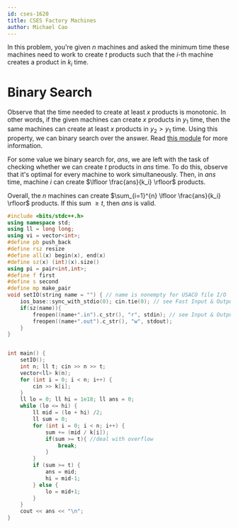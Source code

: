 ```yaml
---
id: cses-1620
title: CSES Factory Machines
author: Michael Cao
---
```


In this problem, you're given $n$ machines and asked the minimum time these machines need to work to create $t$ products such that the $i$-th machine creates a product in $k_i$ time.

# Binary Search

Observe that the time needed to create at least $x$ products is monotonic. In other words, if the given machines can create $x$ products in $y_1$ time, then the same machines can create at least $x$ products in $y_2 > y_1$ time. Using this property, we can binary search over the answer. Read [this module](/silver/binary-search-ans) for more information.

For some value we binary search for, $ans$, we are left with the task of checking whether we can create $t$ products in $ans$ time. To do this, observe that it's optimal for every machine to work simultaneously. Then, in $ans$ time, machine $i$ can create $\lfloor \frac{ans}{k_i} \rfloor$ products.

Overall, the $n$ machines can create ‎‎$\sum_{i=1}^{n} \lfloor \frac{ans}{k_i} \rfloor$ products. If this sum $\geq t$, then $ans$ is valid.

```cpp
#include <bits/stdc++.h>
using namespace std;
using ll = long long;
using vi = vector<int>;
#define pb push_back
#define rsz resize
#define all(x) begin(x), end(x)
#define sz(x) (int)(x).size()
using pi = pair<int,int>;
#define f first
#define s second
#define mp make_pair
void setIO(string name = "") { // name is nonempty for USACO file I/O
    ios_base::sync_with_stdio(0); cin.tie(0); // see Fast Input & Output
    if(sz(name)){
        freopen((name+".in").c_str(), "r", stdin); // see Input & Output
        freopen((name+".out").c_str(), "w", stdout);
    }
}


int main() {
    setIO();
    int n; ll t; cin >> n >> t;
    vector<ll> k(n);
    for (int i = 0; i < n; i++) {
        cin >> k[i];
    }
    ll lo = 0; ll hi = 1e18; ll ans = 0;
    while (lo <= hi) {
        ll mid = (lo + hi) /2;
        ll sum = 0;
        for (int i = 0; i < n; i++) {
            sum += (mid / k[i]);
            if(sum >= t){ //deal with overflow
                break;
            }
        }
        if (sum >= t) {
            ans = mid;
            hi = mid-1;
        } else {
            lo = mid+1;
        }
    }
    cout << ans << "\n";
}
```
